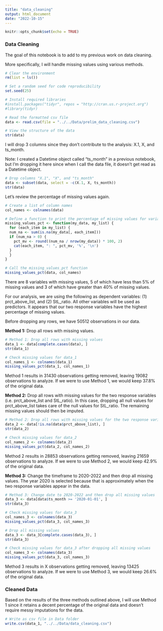 ```yaml
---
title: "data_cleaning"
output: html_document
date: "2022-10-15"
---
```


```r
knitr::opts_chunk$set(echo = TRUE)
```

### Data Cleaning

The goal of this notebook is to add to my previous work on data cleaning.\

More specifically, I will handle missing values using various methods.

```r
# Clear the environment
rm(list = ls())

# Set a random seed for code reproducibility
set.seed(25)
```

```r
# Install required libraries
#install.packages("tidyr", repos = "http://cran.us.r-project.org")
#library(tidyr)
```

```r
# Read the formatted csv file
data <- read.csv(file = "../../Data/prelim_data_cleaning.csv")

# View the structure of the data
str(data)
```

I will drop 3 columns since they don't contribute to the analysis: X.1, X, and ts_month.\

Note: I created a Datetime object called "ts_month" in a previous notebook, but I'm dropping it here since when I call the data file, it doesn't get read as a Datetime object.

```r
# Drop columns "X.1", "X", and "ts_month"
data <- subset(data, select = -c(X.1, X, ts_month))
str(data)
```

Let's review the percentage of missing values again.

```r
# Create a list of column names
col_names <- colnames(data)

# Define a function to print the percentage of missing values for variables that have missing values
missing_values_pct <- function(my_data, my_list) {
  for (each_item in my_list) {
  num_na <- sum(is.na(my_data[, each_item]))
  if (num_na > 0) {
    pct_mv <- round((num_na / nrow(my_data)) * 100, 2)
    cat(each_item, ": ", pct_mv, '%', '\n')
  }
  }
}

# Call the missing_values_pct function
missing_values_pct(data, col_names)
```

There are 8 variables with missing values, 5 of which have less than 5% of missing values and 3 of which have greater than 40% of missing values.\

For our analysis, we are using the following as dependent variables: (1) prct_above_list, and (2) StL_ratio. All other variables will be used as predictors. It appears that our two response variables have the highest percentage of missing values.\

Before dropping any rows, we have 50512 observations in our data.\

**Method 1:** Drop all rows with missing values.

```r
# Method 1: Drop all rows with missing values
data_1 <- data[complete.cases(data), ]
str(data_1)
```

```r
# Check missing values for data_1
col_names_1 <- colnames(data_1)
missing_values_pct(data_1, col_names_1)
```

Method 1 results in 31430 observations getting removed, leaving 19082 observations to analyze. If we were to use Method 1, we would keep 37.8% of the original data.\

**Method 2:** Drop all rows with missing values for the two response variables (i.e. prct_above_list and StL_ratio). In this case, dropping all null values for prct_above_list takes care of the null values for StL_ratio. The remaining missing values should then be imputed.

```r
# Method 2: Drop all rows with missing values for the two response variables
data_2 <- data[!is.na(data$prct_above_list), ]
str(data_2)
```

```r
# Check missing values for data_2
col_names_2 <- colnames(data_2)
missing_values_pct(data_2, col_names_2)
```

Method 2 results in 28853 observations getting removed, leaving 21659 observations to analyze. If we were to use Method 2, we would keep 42.9% of the original data.\

**Method 3:** Change the timeframe to 2020-2022 and then drop all missing values. The year 2020 is selected because that is approximately when the two response variables appear in the data.

```r
# Method 3: Change date to 2020-2022 and then drop all missing values
data_3 <- data[data$ts_month >= '2020-01-01', ]
str(data_3)
```

```r
# Check missing values for data_3
col_names_3 <- colnames(data_3)
missing_values_pct(data_3, col_names_3)
```

```r
# Drop all missing values
data_3 <- data_3[complete.cases(data_3), ]
str(data_3)
```

```r
# Check missing values for data_3 after dropping all missing values
col_names_3 <- colnames(data_3)
missing_values_pct(data_3, col_names_3)
```

Method 3 results in X observations getting removed, leaving 13425 observations to analyze. If we were to use Method 3, we would keep 26.6% of the original data.\

### Cleaned Data

Based on the results of the three methods outlined above, I will use Method 1 since it retains a decent percentage of the original data and doesn't require messy imputations for the data.

```r
# Write as csv file in Data folder
write.csv(data_1, "../../Data/data_cleaning.csv")
```